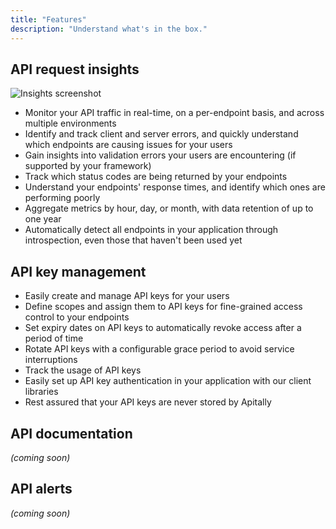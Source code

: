 ```yaml
---
title: "Features"
description: "Understand what's in the box."
---
```


## API request insights

![Insights screenshot](/images/insights.png)

- Monitor your API traffic in real-time, on a per-endpoint basis, and across multiple environments
- Identify and track client and server errors, and quickly understand which endpoints are causing issues for your users
- Gain insights into validation errors your users are encountering (if supported by your framework)
- Track which status codes are being returned by your endpoints
- Understand your endpoints' response times, and identify which ones are performing poorly
- Aggregate metrics by hour, day, or month, with data retention of up to one year
- Automatically detect all endpoints in your application through introspection, even those that haven't been used yet

## API key management

- Easily create and manage API keys for your users
- Define scopes and assign them to API keys for fine-grained access control to your endpoints
- Set expiry dates on API keys to automatically revoke access after a period of time
- Rotate API keys with a configurable grace period to avoid service interruptions
- Track the usage of API keys
- Easily set up API key authentication in your application with our client libraries
- Rest assured that your API keys are never stored by Apitally

## API documentation

_(coming soon)_

## API alerts

_(coming soon)_
